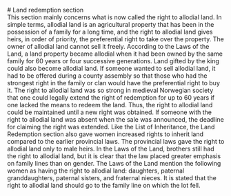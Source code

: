 
<SitatHero 
    title='Land redemption' 
    ingress='“If a land is in the possession of the same branch of a family for sixty years or more, it becomes the allodial land of the person who possesses it.”'
    footer='Land Redemption section, chapter 2'
/>

<Spacer height='6'/>

<Container>
# Land redemption section
     <div className="py-6 text-left text-xl">
    This section mainly concerns what is now called the right to allodial land. In simple terms, allodial land is an agricultural property that has been in the possession of a family for a long time, and the right to allodial land gives heirs, in order of priority, the preferential right to take over the property. The owner of allodial land cannot sell it freely. According to the Laws of the Land, a land property became allodial when it had been owned by the same family for 60 years or four successive generations. Land gifted by the king could also become allodial land. If someone wanted to sell allodial land, it had to be offered during a county assembly so that those who had the strongest right in the family or clan would have the preferential right to buy it. The right to allodial land was so strong in medieval Norwegian society that one could legally extend the right of redemption for up to 60 years if one lacked the means to redeem the land. Thus, the right to allodial land could be maintained until a new right was obtained. If someone with the right to allodial land was absent when the sale was announced, the deadline for claiming the right was extended. Like the List of Inheritance, the Land Redemption section also gave women increased rights to inherit land compared to the earlier provincial laws. The provincial laws gave the right to allodial land only to male heirs. In the Laws of the Land, brothers still had the right to allodial land, but it is clear that the law placed greater emphasis on family lines than on gender. The Laws of the Land mention the following women as having the right to allodial land: daughters, paternal granddaughters, paternal sisters, and fraternal nieces. It is stated that the right to allodial land should go to the family line on which the lot fell.
</div>

<Spacer />

<SubMenuCards items={sections.items} columns={3}/>
</Container>

 
 
